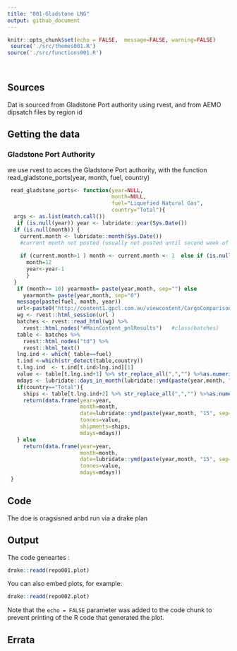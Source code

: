 ```yaml
---
title: "001-Gladstone LNG"
output: github_document
---
```


```r
knitr::opts_chunk$set(echo = FALSE,  message=FALSE, warning=FALSE)
 source('./src/themes001.R')
source('./src/functions001.R')

  
```

## Sources

Dat is sourced from Gladstone Port authority using rvest, and from AEMO dipsatch files by region id

## Getting the data

### Gladstone Port Authority

we use rvest to acces the Gladstone Port authority, with the function  read_gladstone_ports(year, month, fuel, country)

```r

 read_gladstone_ports<- function(year=NULL, 
                                 month=NULL,
                                 fuel="Liquefied Natural Gas",
                                 country="Total"){
  args <- as.list(match.call())
   if (is.null(year)) year <- lubridate::year(Sys.Date())
  if (is.null(month)) {
    current.month <- lubridate::month(Sys.Date())
    #current month not posted (usually not posted until second week of current month)
 
    if (current.month>1 ) month <- current.month <- 1  else if (is.null(args$year)) {
      month=12
      year<-year-1
      }
  }
   if (month>= 10) yearmonth= paste(year,month, sep="") else 
     yearmonth= paste(year,month, sep="0")
   message(paste(fuel, month, year))
   url<-paste0("http://content1.gpcl.com.au/viewcontent/CargoComparisonsSelection/CargoOriginDestination.aspx?View=C&Durat=M&Key=",yearmonth)
   wg <- rvest::html_session(url )
   batches <- rvest::read_html(wg) %>%
     rvest::html_nodes("#MainContent_pnlResults")   #class(batches)
   table <- batches %>%
     rvest::html_nodes("td") %>%
     rvest::html_text()
   lng.ind <- which( table==fuel)
   t.ind <-which(str_detect(table,country))
   t.lng.ind  <- t.ind[t.ind>lng.ind][1]
   value <- table[t.lng.ind+1] %>% str_replace_all(",","") %>%as.numeric()
   mdays <- lubridate::days_in_month(lubridate::ymd(paste(year,month, "01", sep="-")))
   if(country=="Total"){
     ships <- table[t.lng.ind+2] %>% str_replace_all(",","") %>%as.numeric()
     return(data.frame(year=year, 
                       month=month, 
                       date=lubridate::ymd(paste(year,month, "15", sep="-")),
                       tonnes=value, 
                       shipments=ships, 
                       mdays=mdays))
   } else 
     return(data.frame(year=year, 
                       month=month,  
                       date=lubridate::ymd(paste(year,month, "15", sep="-")),
                       tonnes=value,
                       mdays=mdays))
 }
```


## Code
The doe is oragsisned anbd run via a drake plan

## Output

The code geneartes :

```r
drake::readd(repo001.plot)
```



You can also embed plots, for example:

```r
drake::readd(repo002.plot)
```

Note that the `echo = FALSE` parameter was added to the code chunk to prevent printing of the R code that generated the plot.

## Errata
